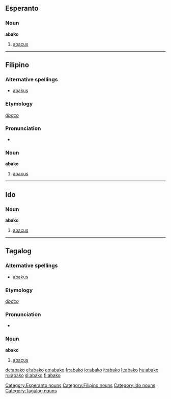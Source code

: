 ==Esperanto==

===Noun===
'''abako'''

# [[abacus]]

[[Category:Esperanto nouns]]

----

==Filipino==

===Alternative spellings===
* [[abakus]]

===Etymology===
{{etyl|es|fil}} ''[[ábaco]]''

===Pronunciation===
* {{IPA|/a.ba'ko/|lang=fil}}

===Noun===
'''abako'''

# [[abacus]]

[[Category:Filipino nouns]]

----

==Ido==

===Noun===
'''abako'''

# [[abacus]]

[[Category:Ido nouns]]

----

==Tagalog==

===Alternative spellings===
* [[abakus]]

===Etymology===
{{etyl|es|tl}} ''[[ábaco]]''

===Pronunciation===
* {{IPA|/a.ba'ko/|lang=fil}}

===Noun===
'''abako'''

# [[abacus]]

[[Category:Tagalog nouns]]

[[de:abako]]
[[el:abako]]
[[eo:abako]]
[[fr:abako]]
[[io:abako]]
[[it:abako]]
[[lt:abako]]
[[hu:abako]]
[[ru:abako]]
[[sl:abako]]
[[fi:abako]]